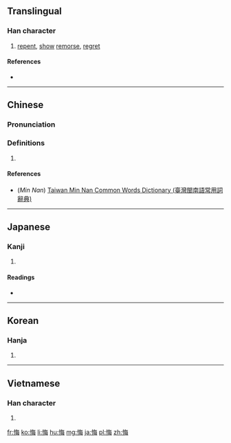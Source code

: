 ==Translingual==

===Han character===
{{Han char|rn=61|rad=心|as=07|sn=10|four=9805<sub>5</sub>|canj=心人田卜 (POWY)|ids=⿰[[忄]][[每]]}}

# [[repent]], [[show]] [[remorse]], [[regret]]

====References====
* {{Han ref|kx=0387.170|dkj=10617|dj=0719.280|hdz=42305.130|uh=6094|ud=24724|bh=AEAC|bd=44716}}

----

==Chinese==
{{zh-forms}}

===Pronunciation===
{{zh-pron
|m=huǐ
|c=fui3
|mn=huí/hóe
|mn_note=huí - vernacular, hóe - literary
|cat=
}}

===Definitions===
{{zh-hanzi}}

# {{defn|Han|sort=心07}}

====References====
* (''Min Nan'') [http://twblg.dict.edu.tw/holodict_new/index.html Taiwan Min Nan Common Words Dictionary (臺灣閩南語常用詞辭典)]

----

==Japanese==

===Kanji===
{{ja-kanji|grade=c|rs=心07}}

# {{defn|lang=ja|sort=心07}}

====Readings====
* {{ja-readings|on=[[かい]] (kai)|kun=[[くいる]] (kuiru), [[くやむ]] (kuyamu)}}

----

==Korean==

===Hanja===
{{ko-hanja|hangeul=회|eumhun=|rv=hoe|mr=hoe|y=hoy}}

# {{defn|lang=ko|sort=心07}}

----

==Vietnamese==

===Han character===
{{vi-hantu|[[hối]], [[húi]], [[mủi]]|rs=心07}}

# {{defn|lang=vi|sort=心07}}

[[fr:悔]]
[[ko:悔]]
[[li:悔]]
[[hu:悔]]
[[mg:悔]]
[[ja:悔]]
[[pl:悔]]
[[zh:悔]]